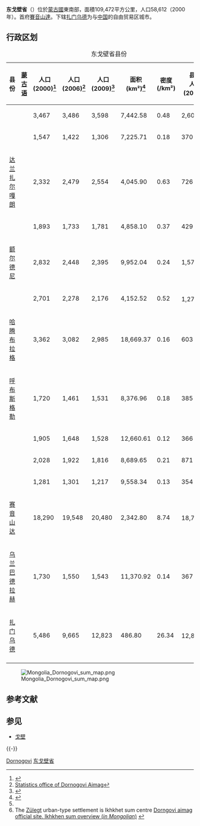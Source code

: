 {{Infobox settlement
| name = 东戈壁省<br>Dornogovi Province
| native_name = Дорноговь аймаг<br>{{MongolUnicode|ᠳᠣᠷᠤᠨᠠᠭᠣᠪᠢ}}{{MongolUnicode|ᠠᠶᠢᠮᠠᠭ}}
| native_name_lang = mn
| settlement_type = [[省_(蒙古國)|省]]
| image_skyline = 
| image_alt =
| image_caption =
| image_flag = Mn flag dornogovi aimag 2011.svg
| flag_alt =
| image_seal = 
| seal_alt =
| image_shield = Mn coa dornogovi aimag 2011.svg
| shield_alt =
| nickname =
| motto =
| image_map = Dornogovi in Mongolia.svg
| map_alt =
| map_caption = 
| pushpin_map =
| pushpin_label_position =
| pushpin_map_alt =
| pushpin_map_caption =
| latd = 44 |latm = 53 |lats =  |latNS = N
| longd = 110 |longm = 09 |longs =  |longEW = E
| coor_pinpoint =
| coordinates_type = 
| coordinates_display = inline,title
| coordinates_footnotes =
| subdivision_type = 國家
| subdivision_name = 蒙古國
| established_title = 成立
| established_date = {{Start date|1931}}
| founder =
| seat_type =省城
| seat =[[賽音山達|賽音山達]]
| government_footnotes =
| leader_party =
| leader_title = 
| leader_name = 
| unit_pref = Metric<!-- or US or UK -->
| area_footnotes =
| area_total_km2 = 109472.30
| area_land_km2 =
| area_water_km2 =
| area_water_percent =
| area_note = 
| elevation_footnotes =
| elevation_m =
| population_footnotes =
| population_total = 58612
| population_as_of = 
| population_density_km2 = auto
| population_demonym = 
| population_note = 
| timezone1 = UTC+8
| utc_offset1 =
| timezone1_DST =
| utc_offset1_DST =
| postal_code_type =
| postal_code =
| area_code_type =
| area_code = +976 (0)152
| iso_code = MN-063
| website = {{URL|dornogobi.gov.mn}}
| footnotes =
}}
'''东戈壁省'''（{{lang-mn|Дорноговь аймаг|Dornogovi aimag}}{{MongolUnicode|ᠳᠣᠷᠤᠨᠠᠭᠣᠪᠢ}}{{MongolUnicode|ᠠᠶᠢᠮᠠᠭ}}）位於[[蒙古國|蒙古國]]東南部，面積109,472平方公里，人口58,612（2000年）。首府[[賽音山達|賽音山達]]。下辖[[扎门乌德|扎门乌德]]为与[[中国|中国]]的自由贸易区城市。

==行政区划==
{| class="wikitable"
|+ 东戈壁省县份
|-
! 县份
! [[蒙古语|蒙古语]]
! 人口<br>(2000)<ref>{{Cite web |url=http://www.gateway.mn/modules.php?name=News&file=article&sid=6598 |title=Mongolia Development Gateway |accessdate=2019-12-31 |archive-date=2016-05-16 |archive-url=https://web.archive.org/web/20160516192004/http://www.gateway.mn/modules.php?name=News&file=article&sid=6598 |dead-url=yes }}</ref>
! 人口<br>(2006)<ref name="statis">[http://202.131.5.91/webs/aimags/06/dornogovi%20bulletin(2006jiliin%20etses) Statistics office of Dornogovi Aimag]{{dead link|date=December 2016 |bot=InternetArchiveBot |fix-attempted=yes }}</ref>
!人口<br>(2009)<ref name="statis2009">{{Cite web |url=http://www.statis.mn/portal/content_files/comppmedia/czip0x1568.rar |title=Statistics office of Dornogovi Aimag/ Report 2009 |accessdate=2019-12-31 |archive-date=2011-07-22 |archive-url=https://web.archive.org/web/20110722222141/http://www.statis.mn/portal/content_files/comppmedia/czip0x1568.rar |dead-url=yes }}</ref>
! 面积<br>(km²)<ref name="area">{{Cite web |url=http://www.forum.mn/pdf/ENV/61_tailan.pdf |title=“ДОРНОГОВЬ АЙМГИЙН ЖИШЭЭН ДЭЭР АЙМГУУДЫН БАЙГАЛЬ ОРЧНЫ ХӨГЖЛИЙН СТРАТЕГИЙН ЗАГВАР БОЛОВСРУУЛАХ НЬ” ТӨСЛИЙН ҮЕ ШАТНЫ АЖЛЫН ТАЙЛАН. |accessdate=2019-12-31 |archive-date=2016-04-06 |archive-url=https://web.archive.org/web/20160406111218/http://www.forum.mn/pdf/ENV/61_tailan.pdf |dead-url=yes }}</ref>
! 密度<br>(/km²)
! 县治<br>人口(2009)<ref name="statis2009"/>
|-
| {{le|艾拉格|Airag, Dornogovi}} || {{lang|mn|Айраг}}||3,467||3,486||3,598||7,442.58||0.48||2,607
|-
| {{le|阿拉坦希雷|Altanshiree}} || {{lang|mn|Алтанширээ}}||1,547||1,422||1,306||7,225.71||0.18||370
|-
| [[达兰扎尔嘎朗|达兰扎尔嘎朗]] || {{lang|mn|Даланжаргалан}}||2,332||2,479||2,554||4,045.90||0.63||726
|-
| {{le|德勒格雷赫|Delgerekh}} || {{lang|mn|Дэлгэрэх}}||1,893||1,733||1,781||4,858.10||0.37||429
|-
| [[额尔德尼_(东戈壁省)|额尔德尼]] || {{lang|mn|Эрдэнэ}}||2,832||2,448||2,395||9,952.04||0.24||1,577
|-
| {{le|伊赫特|Ikhkhet}} || {{lang|mn|Иххэт}}||2,701||2,278||2,176||4,152.52||0.52||1,270<sup>*</sup><ref>The [[Zülegt|Zülegt]] urban-type settlement is Ikhkhet sum centre [http://dornogobi.gov.mn/index.php?option=com_content&task=blogcategory&id=26&Itemid=126 Dorngovi aimag official site. Ikhkhen sum overview (''in Mongolian'')] {{Wayback|url=http://dornogobi.gov.mn/index.php?option=com_content&task=blogcategory&id=26&Itemid=126 |date=20100929113146 }}</ref>
|-
| [[哈腾布拉格|哈腾布拉格]] || {{lang|mn|Хатанбулаг}}||3,362||3,082||2,985||18,669.37||0.16||603
|-
| [[呼布斯格勒|呼布斯格勒]] || {{lang|mn|Хөвсгөл}}||1,720||1,461||1,531||8,376.96||0.18||385
|-
| {{le|曼达赫 (东戈壁省)|Mandakh, Dornogovi|曼达赫}} || {{lang|mn|Мандах}}||1,905||1,648||1,528||12,660.61||0.12||366
|-
| {{le|鄂尔根|Örgön}} || {{lang|mn|Өргөн}}||2,028||1,922||1,816||8,689.65||0.21||871
|-
| {{le|赛汗都兰|Saikhandulaan}} || {{lang|mn|Сайхандулаан}}||1,281||1,301||1,217||9,558.34||0.13||354
|-
| [[赛音山达|赛音山达]] || {{lang|mn|Сайншанд}}||18,290||19,548||20,480||2,342.80||8.74||18,747<sup>**</sup>
|-
| [[乌兰巴德拉赫|乌兰巴德拉赫]] || {{lang|mn|Улаанбадрах}}||1,730||1,550||1,543||11,370.92||0.14||367
|-
| [[扎门乌德|扎门乌德]] || {{lang|mn|Замын-Үүд}}||5,486||9,665||12,823||486.80||26.34||12,823<sup>*</sup>
|-
|}
[[Image:Mongolia_Dornogovi_sum_map.png|thumb]]

== 参考文献 ==
{{Reflist}}

== 参见 ==
* [[戈壁|戈壁]]

{{-}}
{{蒙古国一级行政区}}

[[Category:蒙古国省份|Dornogovi]]
[[Category:东戈壁省|]]